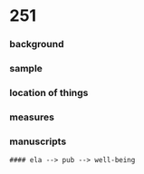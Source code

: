 # 251

### background 

### sample 

### location of things

### measures

### manuscripts 
    #### ela --> pub --> well-being

